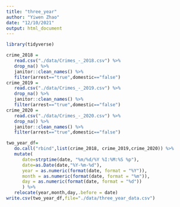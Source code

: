 ```yaml
---
title: "three_year"
author: "Yiwen Zhao"
date: "12/10/2021"
output: html_document
---
```


```r
library(tidyverse)
```


```r
crime_2018 =
   read.csv("./data/Crimes_-_2018.csv") %>% 
   drop_na() %>% 
   janitor::clean_names() %>%
   filter(arrest=="true",domestic=="false")
crime_2019 =
   read.csv("./data/Crimes_-_2019.csv") %>% 
   drop_na() %>% 
   janitor::clean_names() %>%
   filter(arrest=="true",domestic=="false")
crime_2020 =
   read.csv("./data/Crimes_-_2020.csv") %>% 
   drop_na() %>% 
   janitor::clean_names() %>%
   filter(arrest=="true",domestic=="false")
```

```r
two_year_df=
   do.call("rbind",list(crime_2018, crime_2019,crime_2020)) %>% 
   mutate(
      date=strptime(date, "%m/%d/%Y %I:%M:%S %p"),
      date=as.Date(date,"%Y-%m-%d"),
      year = as.numeric(format(date, format = "%Y")),
      month = as.numeric(format(date, format = "%m")),
      day = as.numeric(format(date, format = "%d"))
      ) %>% 
   relocate(year,month,day,.before = date)
write.csv(two_year_df,file="./data/three_year_data.csv")
```